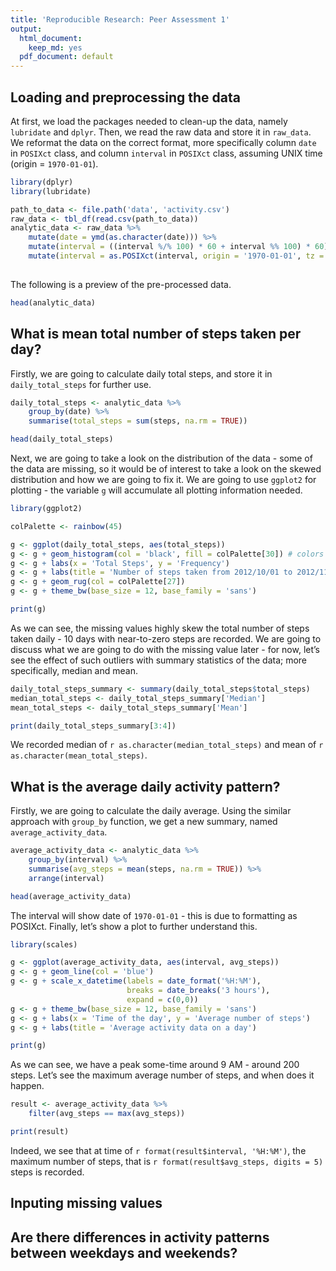 ```yaml
---
title: 'Reproducible Research: Peer Assessment 1'
output:
  html_document:
    keep_md: yes
  pdf_document: default
---
```


## Loading and preprocessing the data

At first, we load the packages needed to clean-up the data, namely `lubridate` and `dplyr`. Then, we read the raw data and store it in `raw_data`. We reformat the data on the correct format, more specifically column `date` in `POSIXct` class, and column `interval` in `POSIXct` class, assuming UNIX time (origin = `1970-01-01`).

```r

library(dplyr)
library(lubridate)

path_to_data <- file.path('data', 'activity.csv')
raw_data <- tbl_df(read.csv(path_to_data))
analytic_data <- raw_data %>%
    mutate(date = ymd(as.character(date))) %>%
    mutate(interval = ((interval %/% 100) * 60 + interval %% 100) * 60) %>%
    mutate(interval = as.POSIXct(interval, origin = '1970-01-01', tz = 'UTC'))
        
```

The following is a preview of the pre-processed data.

```r
head(analytic_data)
```

## What is mean total number of steps taken per day?

Firstly, we are going to calculate daily total steps, and store it in `daily_total_steps` for further use.

```r
daily_total_steps <- analytic_data %>%
    group_by(date) %>%
    summarise(total_steps = sum(steps, na.rm = TRUE))

head(daily_total_steps)
```

Next, we are going to take a look on the distribution of the data - some of the data are missing, so it would be of interest to take a look on the skewed distribution and how we are going to fix it. We are going to use `ggplot2` for plotting - the variable `g` will accumulate all plotting information needed.

```r
library(ggplot2)

colPalette <- rainbow(45)

g <- ggplot(daily_total_steps, aes(total_steps)) 
g <- g + geom_histogram(col = 'black', fill = colPalette[30]) # colors with blue
g <- g + labs(x = 'Total Steps', y = 'Frequency')
g <- g + labs(title = 'Number of steps taken from 2012/10/01 to 2012/11/31')
g <- g + geom_rug(col = colPalette[27])
g <- g + theme_bw(base_size = 12, base_family = 'sans')

print(g)
```

As we can see, the missing values highly skew the total number of steps taken daily - 10 days with near-to-zero steps are recorded. We are going to discuss what we are going to do with the missing value later - for now, let's see the effect of such outliers with summary statistics of the data; more specifically, median and mean.

```r
daily_total_steps_summary <- summary(daily_total_steps$total_steps)
median_total_steps <- daily_total_steps_summary['Median']
mean_total_steps <- daily_total_steps_summary['Mean']

print(daily_total_steps_summary[3:4])
```

We recorded median of `r as.character(median_total_steps)` and mean of `r as.character(mean_total_steps)`.

## What is the average daily activity pattern?

Firstly, we are going to calculate the daily average. Using the similar approach with `group_by` function, we get a new summary, named `average_activity_data`. 

```r
average_activity_data <- analytic_data %>%
    group_by(interval) %>%
    summarise(avg_steps = mean(steps, na.rm = TRUE)) %>%
    arrange(interval) 

head(average_activity_data)
```

The interval will show date of `1970-01-01` - this is due to formatting as POSIXct. Finally, let's show a plot to further understand this.

```r

library(scales)

g <- ggplot(average_activity_data, aes(interval, avg_steps))
g <- g + geom_line(col = 'blue')
g <- g + scale_x_datetime(labels = date_format('%H:%M'), 
                          breaks = date_breaks('3 hours'), 
                          expand = c(0,0))
g <- g + theme_bw(base_size = 12, base_family = 'sans')
g <- g + labs(x = 'Time of the day', y = 'Average number of steps') 
g <- g + labs(title = 'Average activity data on a day')

print(g)
```

As we can see, we have a peak some-time around 9 AM - around 200 steps. Let's see the maximum average number of steps, and when does it happen.

```r

result <- average_activity_data %>%
    filter(avg_steps == max(avg_steps))

print(result)
```

Indeed, we see that at time of `r format(result$interval, '%H:%M')`, the maximum number of steps, that is `r format(result$avg_steps, digits = 5)` steps is recorded.

## Inputing missing values



## Are there differences in activity patterns between weekdays and weekends?
